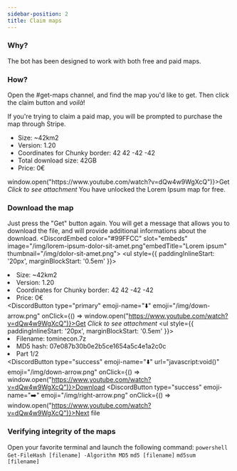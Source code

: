 ---
sidebar-position: 2
title: Claim maps
---


### Why?
The bot has been designed to work with both free and paid maps.

### How?
Open the #get-maps channel, and find the map you'd like to get. Then click the claim button and *voilà*!

If you're trying to claim a paid map, you will be prompted to purchase the map through Stripe.

<CustomMessages>
    <DiscordMessage author="EarthMaker Assistant" roleColor="#f1c40f" bot avatar="/img/assistant.webp">
        <DiscordEmbed color="#99FFCC" slot="embeds" image="/img/lorem-ipsum-dolor-sit-amet.png"embedTitle="Lorem ipsum" thumbnail="/img/dolor-sit-amet.png">
            <DiscordEmbedDescription slot="description">
                <ul style={{ paddingInlineStart: '20px', marginBlockStart: '0.5em' }}>
                    <li>Size: ~42km2</li>
                    <li>Version: 1.20</li>
                    <li>Coordinates for Chunky border: 42 42 -42 -42</li>
                    <li>Total download size: 42GB</li>
                    <li>Price: 0€</li>
                </ul>
            </DiscordEmbedDescription>
        </DiscordEmbed>
        <DiscordAttachments slot="components">
            <DiscordActionRow>
                <DiscordButton type="primary" emoji-name="⬇️" emoji="/img/down-arrow.png" onClick={() => window.open("https://www.youtube.com/watch?v=dQw4w9WgXcQ")}>Get</DiscordButton>
            </DiscordActionRow>
        </DiscordAttachments>
    </DiscordMessage>
    <DiscordMessage ephemeral author="EarthMaker Assistant" roleColor="#f1c40f" bot avatar="/img/assistant.webp">
        <DiscordReply slot="reply" bot attachment author="EarthMaker Assistant" roleColor="#f1c40f" avatar="/img/assistant.webp">
            <i>Click to see attachment</i>
        </DiscordReply>
        You have unlocked the Lorem Ipsum map for free.
    </DiscordMessage>
</CustomMessages>

### Download the map
Just press the "Get" button again. You will get a message that allows you to download the file, and will provide additional informations about the download.
<CustomMessages>
    <DiscordMessage author="EarthMaker Assistant" roleColor="#f1c40f" bot avatar="/img/assistant.webp">
        <DiscordEmbed color="#99FFCC" slot="embeds" image="/img/lorem-ipsum-dolor-sit-amet.png"embedTitle="Lorem ipsum" thumbnail="/img/dolor-sit-amet.png">
            <DiscordEmbedDescription slot="description">
                <ul style={{ paddingInlineStart: '20px', marginBlockStart: '0.5em' }}>
                    <li>Size: ~42km2</li>
                    <li>Version: 1.20</li>
                    <li>Coordinates for Chunky border: 42 42 -42 -42</li>
                    <li>Price: 0€</li>
                </ul>
            </DiscordEmbedDescription>
        </DiscordEmbed>
        <DiscordAttachments slot="components">
            <DiscordActionRow>
                <DiscordButton type="primary" emoji-name="⬇️" emoji="/img/down-arrow.png" onClick={() => window.open("https://www.youtube.com/watch?v=dQw4w9WgXcQ")}>Get</DiscordButton>
            </DiscordActionRow>
        </DiscordAttachments>
    </DiscordMessage>
    <DiscordMessage ephemeral author="EarthMaker Assistant" roleColor="#f1c40f" bot avatar="/img/assistant.webp">
        <DiscordReply slot="reply" bot attachment author="EarthMaker Assistant" roleColor="#f1c40f" avatar="/img/assistant.webp">
            <i>Click to see attachment</i>
        </DiscordReply>
        <DiscordEmbed color="#99FFCC" slot="embeds" embedTitle="Your download">
            <DiscordEmbedDescription slot="description">
                <ul style={{ paddingInlineStart: '20px', marginBlockStart: '0.5em' }}>
                    <li>Filename: tominecon.7z</li>
                    <li>MD5 hash: <DiscordCode multiline>07e087b30b0e2b5ce1654a5c4e1a2c0c</DiscordCode></li>
                    <li>Part 1/2</li>
                </ul>
            </DiscordEmbedDescription>
        </DiscordEmbed>
        <DiscordAttachments slot="components">
            <DiscordActionRow>
                <DiscordButton type="success" emoji-name="⬇️" url="javascript:void()" emoji="/img/down-arrow.png" onClick={() => window.open("https://www.youtube.com/watch?v=dQw4w9WgXcQ")}>Download</DiscordButton>
                <DiscordButton type="success" emoji-name="➡️" emoji="/img/right-arrow.png" onClick={() => window.open("https://www.youtube.com/watch?v=dQw4w9WgXcQ")}>Next file</DiscordButton>
            </DiscordActionRow>
        </DiscordAttachments>
    </DiscordMessage>
</CustomMessages>

### Verifying integrity of the maps
Open your favorite terminal and launch the following command:
<Tabs>
    <TabItem default value="windows" label="Windows">
        <code>powershell Get-FileHash [filename] -Algorithm MD5</code>
    </TabItem>
    <TabItem value="macos" label="macOS">
        <code>md5 [filename]</code>
    </TabItem>
    <TabItem value="linux" label="Linux">
        <code>md5sum [filename]</code>
    </TabItem>
</Tabs>
